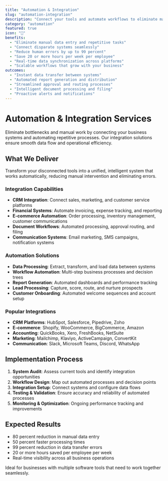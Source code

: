 ```yaml
---
title: "Automation & Integration"
slug: "automation-integration"
description: "Connect your tools and automate workflows to eliminate manual data entry, streamline operations, and ensure seamless information flow across your business systems."
category: "automation"
featured: true
icon: "🔄"
benefits:
  - "Eliminate manual data entry and repetitive tasks"
  - "Connect disparate systems seamlessly"
  - "Reduce human errors by up to 99 percent"
  - "Save 20 or more hours per week per employee"
  - "Real-time data synchronization across platforms"
  - "Scalable workflows that grow with your business"
outcomes:
  - "Instant data transfer between systems"
  - "Automated report generation and distribution"
  - "Streamlined approval and routing processes"
  - "Intelligent document processing and filing"
  - "Proactive alerts and notifications"
---
```


# Automation & Integration Services

Eliminate bottlenecks and manual work by connecting your business systems and automating repetitive processes. Our integration solutions ensure smooth data flow and operational efficiency.

## What We Deliver

Transform your disconnected tools into a unified, intelligent system that works automatically, reducing manual intervention and eliminating errors.

### Integration Capabilities

- **CRM Integration**: Connect sales, marketing, and customer service platforms
- **Financial Systems**: Automate invoicing, expense tracking, and reporting
- **E-commerce Automation**: Order processing, inventory management, customer communications
- **Document Workflows**: Automated processing, approval routing, and filing
- **Communication Systems**: Email marketing, SMS campaigns, notification systems

### Automation Solutions

- **Data Processing**: Extract, transform, and load data between systems
- **Workflow Automation**: Multi-step business processes and decision trees
- **Report Generation**: Automated dashboards and performance tracking
- **Lead Processing**: Capture, score, route, and nurture prospects
- **Customer Onboarding**: Automated welcome sequences and account setup

### Popular Integrations

- **CRM Platforms**: HubSpot, Salesforce, Pipedrive, Zoho
- **E-commerce**: Shopify, WooCommerce, BigCommerce, Amazon
- **Accounting**: QuickBooks, Xero, FreshBooks, NetSuite
- **Marketing**: Mailchimp, Klaviyo, ActiveCampaign, ConvertKit
- **Communication**: Slack, Microsoft Teams, Discord, WhatsApp

## Implementation Process

1. **System Audit**: Assess current tools and identify integration opportunities
2. **Workflow Design**: Map out automated processes and decision points
3. **Integration Setup**: Connect systems and configure data flows
4. **Testing & Validation**: Ensure accuracy and reliability of automated processes
5. **Monitoring & Optimization**: Ongoing performance tracking and improvements

## Expected Results

- 80 percent reduction in manual data entry
- 50 percent faster processing times
- 99 percent reduction in data transfer errors
- 20 or more hours saved per employee per week
- Real-time visibility across all business operations

Ideal for businesses with multiple software tools that need to work together seamlessly.